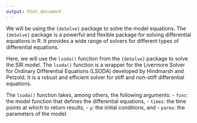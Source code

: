 ```yaml
---
output: html_document
---
```


We will be using the `{deSolve}` package to solve the model equations. The `{deSolve}` package is a powerful and flexible package for solving differential equations in R. It provides a wide range of solvers for different types of differential equations.

Here, we will use the `lsoda()` function from the `{deSolve}` package to solve the SIR model. The `lsoda()` function is a wrapper for the Livermore Solver for Ordinary Differential Equations (LSODA) developed by Hindmarsh and Petzold. It is a robust and efficient solver for stiff and non-stiff differential equations.

The `lsoda()` function takes, among others, the following arguments:
- `func`: the model function that defines the differential equations,
- `times`: the time points at which to return results,
- `y`: the initial conditions, and
- `parms`: the parameters of the model.
